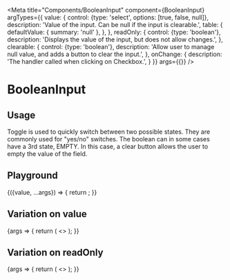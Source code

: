 
<Meta
  title="Components/BooleanInput"
  component={BooleanInput}
  argTypes={{
    value: {
      control: {type: 'select', options: [true, false, null]},
      description: 'Value of the input. Can be null if the input is clearable.',
      table: {
        defaultValue: { summary: 'null' },
      },
    },
    readOnly: {
      control: {type: 'boolean'},
      description: 'Displays the value of the input, but does not allow changes.',
    },
    clearable: {
      control: {type: 'boolean'},
      description: 'Allow user to manage null value, and adds a button to clear the input.',
    },
    onChange: {
      description: 'The handler called when clicking on Checkbox.',
    }
  }}
  args={{}}
/>

# BooleanInput

## Usage

Toggle is used to quickly switch between two possible states. They are commonly used for "yes/no" switches.
The boolean can in some cases have a 3rd state, EMPTY. In this case, a clear button allows the user to empty the value of the field.

## Playground

<Canvas>
  <Story name="Standard">
    {({value, ...args}) => {
      return <BooleanInput
        value={value}
        {...args}
      />;
    }}
  </Story>
</Canvas>

<ArgsTable story="Standard" />

## Variation on value

<Canvas>
  <Story name="Value">
    {args => {
      return (
        <>
          <BooleanInput {...args}/>
          <BooleanInput {...args} value={true} clearable={true}/>
          <BooleanInput {...args} value={false} clearable={true}/>
        </>
      );
    }}
  </Story>
</Canvas>

## Variation on readOnly

<Canvas>
  <Story name="Readonly">
    {args => {
      return (
        <>
          <BooleanInput {...args} readOnly={true}/>
          <BooleanInput {...args} value={true} readOnly={true}/>
          <BooleanInput {...args} value={false} readOnly={true}/>
        </>
      );
    }}
  </Story>
</Canvas>
